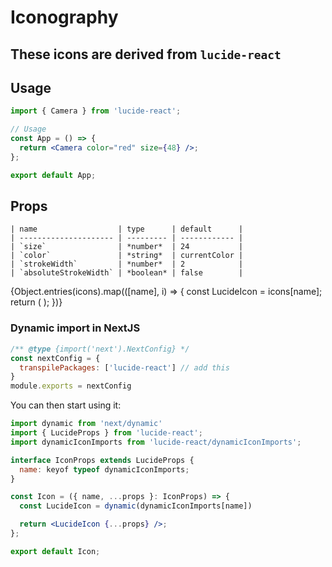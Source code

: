 
<Meta title="Design Tokens/Iconography" />

# Iconography

These icons are derived from `lucide-react` 
---
## Usage 

```jsx
import { Camera } from 'lucide-react';

// Usage
const App = () => {
  return <Camera color="red" size={48} />;
};

export default App;
```

## Props
```
| name                  | type      | default      |
| --------------------- | --------- | ------------ |
| `size`                | *number*  | 24           |
| `color`               | *string*  | currentColor |
| `strokeWidth`         | *number*  | 2            |
| `absoluteStrokeWidth` | *boolean* | false        |

```



<IconGallery>
  {Object.entries(icons).map(([name], i) => {
    const LucideIcon = icons[name];
    return (
      <IconItem name={name} key={i} >
        <LucideIcon key={i} size={24} className={"m-11"} />
      </IconItem>
    );
  })}
</IconGallery>



### Dynamic import in NextJS

```js
/** @type {import('next').NextConfig} */
const nextConfig = {
  transpilePackages: ['lucide-react'] // add this
}
module.exports = nextConfig
```
You can then start using it:
```jsx
import dynamic from 'next/dynamic'
import { LucideProps } from 'lucide-react';
import dynamicIconImports from 'lucide-react/dynamicIconImports';

interface IconProps extends LucideProps {
  name: keyof typeof dynamicIconImports;
}

const Icon = ({ name, ...props }: IconProps) => {
  const LucideIcon = dynamic(dynamicIconImports[name])

  return <LucideIcon {...props} />;
};

export default Icon;
```